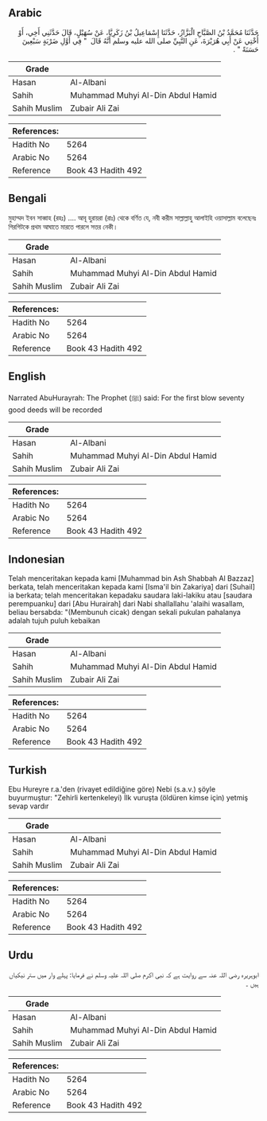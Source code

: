 ## Arabic


<div dir="rtl" lang="ar" style={{fontSize:'larger',backgroundColor:'#f8f9fa',padding:20}}>
حَدَّثَنَا مُحَمَّدُ بْنُ الصَّبَّاحِ الْبَزَّازُ، حَدَّثَنَا إِسْمَاعِيلُ بْنُ زَكَرِيَّا، عَنْ سُهَيْلٍ، قَالَ حَدَّثَنِي أَخِي، أَوْ أُخْتِي عَنْ أَبِي هُرَيْرَةَ، عَنِ النَّبِيِّ صلى الله عليه وسلم أَنَّهُ قَالَ ‏ "‏ فِي أَوَّلِ ضَرْبَةٍ سَبْعِينَ حَسَنَةً ‏"‏ ‏.‏
</div>
<div style={{backgroundColor:'#f8f9fa',padding:20, marginBottom: 10}}><table> <thead> <tr> <th>Grade</th> <th></th> </tr> </thead> <tbody> <tr><td>Hasan</td><td>Al-Albani</td></tr><tr><td>Sahih</td><td>Muhammad Muhyi Al-Din Abdul Hamid</td></tr><tr><td>Sahih Muslim</td><td>Zubair Ali Zai</td></tr></tbody></table><table> <thead> <tr> <th>References:</th> <th></th> </tr> </thead> <tbody><tr><td>Hadith No</td><td>5264</td></tr><tr><td>Arabic No</td><td>5264</td></tr><tr><td>Reference</td><td>Book 43 Hadith 492</td></tr></tbody></table></div>

## Bengali


<div dir="ltr" lang="bn" style={{fontSize:'larger',backgroundColor:'#f8f9fa',padding:20}}>
মুহাম্মদ ইবন সাব্বাহ (রহঃ) .... আবূ হুরায়রা (রাঃ) থেকে বর্ণিত যে, নবী করীম সাল্লাল্লাহু আলাইহি ওয়াসাল্লাম বলেছেনঃ গিরগিটকে প্রথম আঘাতে মারতে পারলে সত্তর নেকী।
</div>
<div style={{backgroundColor:'#f8f9fa',padding:20, marginBottom: 10}}><table> <thead> <tr> <th>Grade</th> <th></th> </tr> </thead> <tbody> <tr><td>Hasan</td><td>Al-Albani</td></tr><tr><td>Sahih</td><td>Muhammad Muhyi Al-Din Abdul Hamid</td></tr><tr><td>Sahih Muslim</td><td>Zubair Ali Zai</td></tr></tbody></table><table> <thead> <tr> <th>References:</th> <th></th> </tr> </thead> <tbody><tr><td>Hadith No</td><td>5264</td></tr><tr><td>Arabic No</td><td>5264</td></tr><tr><td>Reference</td><td>Book 43 Hadith 492</td></tr></tbody></table></div>

## English


<div dir="ltr" lang="en" style={{fontSize:'larger',backgroundColor:'#f8f9fa',padding:20}}>
Narrated AbuHurayrah: The Prophet (ﷺ) said: For the first blow seventy good deeds will be recorded
</div>
<div style={{backgroundColor:'#f8f9fa',padding:20, marginBottom: 10}}><table> <thead> <tr> <th>Grade</th> <th></th> </tr> </thead> <tbody> <tr><td>Hasan</td><td>Al-Albani</td></tr><tr><td>Sahih</td><td>Muhammad Muhyi Al-Din Abdul Hamid</td></tr><tr><td>Sahih Muslim</td><td>Zubair Ali Zai</td></tr></tbody></table><table> <thead> <tr> <th>References:</th> <th></th> </tr> </thead> <tbody><tr><td>Hadith No</td><td>5264</td></tr><tr><td>Arabic No</td><td>5264</td></tr><tr><td>Reference</td><td>Book 43 Hadith 492</td></tr></tbody></table></div>

## Indonesian


<div dir="ltr" lang="id" style={{fontSize:'larger',backgroundColor:'#f8f9fa',padding:20}}>
Telah menceritakan kepada kami [Muhammad bin Ash Shabbah Al Bazzaz] berkata, telah menceritakan kepada kami [Isma'il bin Zakariya] dari [Suhail] ia berkata; telah menceritakan kepadaku saudara laki-lakiku atau [saudara perempuanku] dari [Abu Hurairah] dari Nabi shallallahu 'alaihi wasallam, beliau bersabda: "(Membunuh cicak) dengan sekali pukulan pahalanya adalah tujuh puluh kebaikan
</div>
<div style={{backgroundColor:'#f8f9fa',padding:20, marginBottom: 10}}><table> <thead> <tr> <th>Grade</th> <th></th> </tr> </thead> <tbody> <tr><td>Hasan</td><td>Al-Albani</td></tr><tr><td>Sahih</td><td>Muhammad Muhyi Al-Din Abdul Hamid</td></tr><tr><td>Sahih Muslim</td><td>Zubair Ali Zai</td></tr></tbody></table><table> <thead> <tr> <th>References:</th> <th></th> </tr> </thead> <tbody><tr><td>Hadith No</td><td>5264</td></tr><tr><td>Arabic No</td><td>5264</td></tr><tr><td>Reference</td><td>Book 43 Hadith 492</td></tr></tbody></table></div>

## Turkish


<div dir="ltr" lang="tr" style={{fontSize:'larger',backgroundColor:'#f8f9fa',padding:20}}>
Ebu Hureyre r.a.'den (rivayet edildiğine göre) Nebi (s.a.v.) şöyle buyurmuştur: "Zehirli kertenkeleyi) İlk vuruşta (öldüren kimse için) yetmiş sevap vardır
</div>
<div style={{backgroundColor:'#f8f9fa',padding:20, marginBottom: 10}}><table> <thead> <tr> <th>Grade</th> <th></th> </tr> </thead> <tbody> <tr><td>Hasan</td><td>Al-Albani</td></tr><tr><td>Sahih</td><td>Muhammad Muhyi Al-Din Abdul Hamid</td></tr><tr><td>Sahih Muslim</td><td>Zubair Ali Zai</td></tr></tbody></table><table> <thead> <tr> <th>References:</th> <th></th> </tr> </thead> <tbody><tr><td>Hadith No</td><td>5264</td></tr><tr><td>Arabic No</td><td>5264</td></tr><tr><td>Reference</td><td>Book 43 Hadith 492</td></tr></tbody></table></div>

## Urdu


<div dir="rtl" lang="ur" style={{fontSize:'larger',backgroundColor:'#f8f9fa',padding:20}}>
ابوہریرہ رضی اللہ عنہ سے روایت ہے کہ نبی اکرم صلی اللہ علیہ وسلم نے فرمایا: پہلے وار میں ستر نیکیاں ہیں ۔
</div>
<div style={{backgroundColor:'#f8f9fa',padding:20, marginBottom: 10}}><table> <thead> <tr> <th>Grade</th> <th></th> </tr> </thead> <tbody> <tr><td>Hasan</td><td>Al-Albani</td></tr><tr><td>Sahih</td><td>Muhammad Muhyi Al-Din Abdul Hamid</td></tr><tr><td>Sahih Muslim</td><td>Zubair Ali Zai</td></tr></tbody></table><table> <thead> <tr> <th>References:</th> <th></th> </tr> </thead> <tbody><tr><td>Hadith No</td><td>5264</td></tr><tr><td>Arabic No</td><td>5264</td></tr><tr><td>Reference</td><td>Book 43 Hadith 492</td></tr></tbody></table></div>